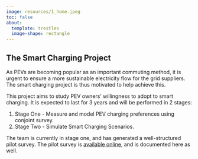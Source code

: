```yaml
---
image: resources/1_home.jpeg
toc: false
about:
  template: trestles
  image-shape: rectangle
---
```


## The Smart Charging Project

As PEVs are becoming popular as an important commuting method, it is urgent to ensure a more sustainable electricity flow for the grid suppliers. The smart charging project is thus motivated to help achieve this.

This project aims to study PEV owners' willingness to adopt to smart charging. It is expected to last for 3 years and will be performed in 2 stages:

1.  Stage One - Measure and model PEV charging preferences using conjoint survey.
2.  Stage Two - Simulate Smart Charging Scenarios.

The team is currently in stage one, and has generated a well-structured pilot survey. The pilot survey is [available online](http://pevconjoint.formr.org), and is documented here as well.
